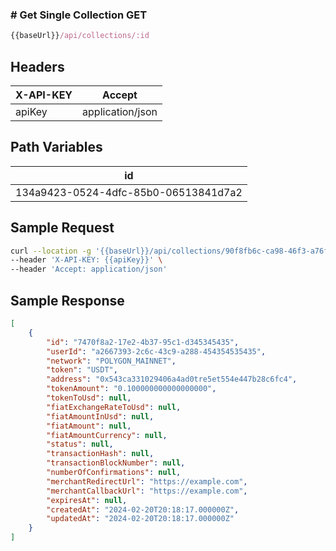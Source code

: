 <h3 style={{ display: "flex", alignItems: "center" }}>
  # Get Single Collection
 <span
    style={{
      display: "block",
      backgroundColor: "#007bff",
      color: "#fff",
      marginLeft: "12px",
      padding: "2px 6px",
      borderRadius: "4px",
      marginTop: "14px",
    }}
  >
    GET
  </span>
</h3>

```js copy
{{baseUrl}}/api/collections/:id
```

## Headers
| X-API-KEY | Accept|
|----------|----------|
| apiKey | application/json | 

## Path Variables
| id| 
|----------|
| 134a9423-0524-4dfc-85b0-06513841d7a2 | 


## Sample Request
```sh copy filename="Sample Request"
curl --location -g '{{baseUrl}}/api/collections/90f8fb6c-ca98-46f3-a76f-c28b316b4b80' \
--header 'X-API-KEY: {{apiKey}}' \
--header 'Accept: application/json'
```

## Sample Response
```json copy filename="Sample Response"
[
    {
        "id": "7470f8a2-17e2-4b37-95c1-d345345435",
        "userId": "a2667393-2c6c-43c9-a288-454354535435",
        "network": "POLYGON_MAINNET",
        "token": "USDT",
        "address": "0x543ca331029406a4ad0tre5et554e447b28c6fc4",
        "tokenAmount": "0.100000000000000000",
        "tokenToUsd": null,
        "fiatExchangeRateToUsd": null,
        "fiatAmountInUsd": null,
        "fiatAmount": null,
        "fiatAmountCurrency": null,
        "status": null,
        "transactionHash": null,
        "transactionBlockNumber": null,
        "numberOfConfirmations": null,
        "merchantRedirectUrl": "https://example.com",
        "merchantCallbackUrl": "https://example.com",
        "expiresAt": null,
        "createdAt": "2024-02-20T20:18:17.000000Z",
        "updatedAt": "2024-02-20T20:18:17.000000Z"
    }
]
```


